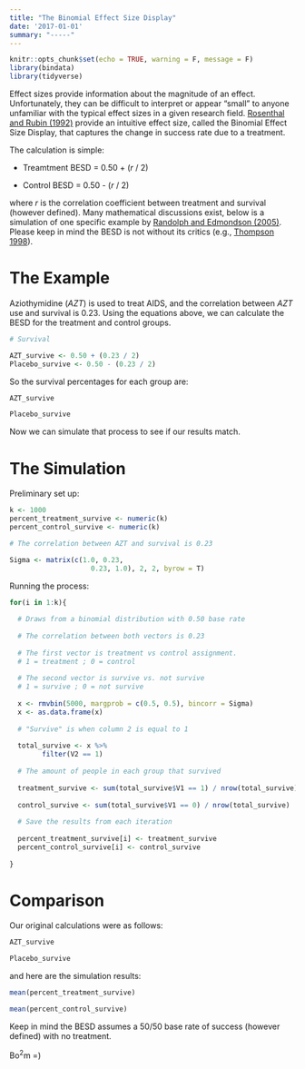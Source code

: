 ```yaml
---
title: "The Binomial Effect Size Display"
date: '2017-01-01'
summary: "-----"
---
```


```r
knitr::opts_chunk$set(echo = TRUE, warning = F, message = F)
library(bindata)
library(tidyverse)
```

Effect sizes provide information about the magnitude of an effect. Unfortunately, they can be difficult to interpret or appear "small" to anyone unfamiliar with the typical effect sizes in a given research field. [Rosenthal and Rubin (1992)](https://scholar.google.com/scholar?hl=en&as_sdt=0%2C23&q=Effect+Sizes%3A+Pearson%27s+Correlation%2C+Its+Display+Via+the+BESD%2C+and+Alternative+Indices&btnG=) provide an intuitive effect size, called the Binomial Effect Size Display, that captures the change in success rate due to a treatment.

The calculation is simple:

* Treamtment BESD = 0.50 + (*r* / 2)

* Control BESD    = 0.50 - (*r* / 2)

where *r* is the correlation coefficient between treatment and survival (however defined). Many mathematical discussions exist, below is a simulation of one specific example by [Randolph and Edmondson (2005)](https://scholar.google.com/scholar?hl=en&as_sdt=0%2C23&q=using+the+binomial+effect+size+display+to+present+the+magnitude&btnG=). Please keep in mind the BESD is not without its critics (e.g., [Thompson 1998](https://scholar.google.com/scholar?hl=en&as_sdt=0%2C23&q=An+Evaluation+of+Rosenthal+and+Rubin%27s+Binomial+Effect+Size+Display&btnG=)). 

# The Example

Aziothymidine (*AZT*) is used to treat AIDS, and the correlation between *AZT* use and survival is 0.23. Using the equations above, we can calculate the BESD for the treatment and control groups.

```r

# Survival

AZT_survive <- 0.50 + (0.23 / 2)
Placebo_survive <- 0.50 - (0.23 / 2)

```

So the survival percentages for each group are:

```r

AZT_survive

Placebo_survive

```

Now we can simulate that process to see if our results match.

# The Simulation

Preliminary set up:

```r
k <- 1000
percent_treatment_survive <- numeric(k)
percent_control_survive <- numeric(k)

# The correlation between AZT and survival is 0.23

Sigma <- matrix(c(1.0, 0.23,
                    0.23, 1.0), 2, 2, byrow = T)

```

Running the process:

```r

for(i in 1:k){
  
  # Draws from a binomial distribution with 0.50 base rate
  
  # The correlation between both vectors is 0.23
  
  # The first vector is treatment vs control assignment.
  # 1 = treatment ; 0 = control
  
  # The second vector is survive vs. not survive
  # 1 = survive ; 0 = not survive
  
  x <- rmvbin(5000, margprob = c(0.5, 0.5), bincorr = Sigma)
  x <- as.data.frame(x)
  
  # "Survive" is when column 2 is equal to 1
  
  total_survive <- x %>%
        filter(V2 == 1)
  
  # The amount of people in each group that survived
  
  treatment_survive <- sum(total_survive$V1 == 1) / nrow(total_survive)
  
  control_survive <- sum(total_survive$V1 == 0) / nrow(total_survive)
  
  # Save the results from each iteration
  
  percent_treatment_survive[i] <- treatment_survive
  percent_control_survive[i] <- control_survive
  
}

```

# Comparison

Our original calculations were as follows:

```r

AZT_survive

Placebo_survive

```

and here are the simulation results:

```r

mean(percent_treatment_survive)

mean(percent_control_survive)

```

Keep in mind the BESD assumes a 50/50 base rate of success (however defined) with no treatment.

Bo$^2$m =)